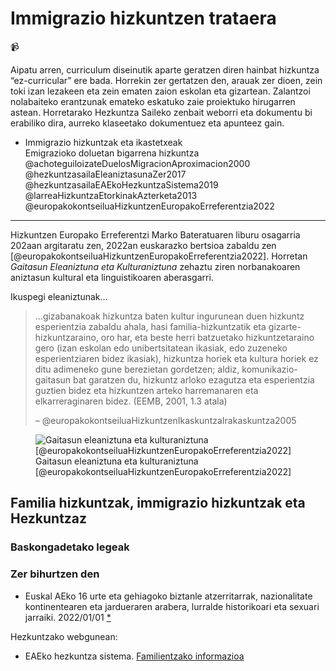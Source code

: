 # Immigrazio hizkuntzen trataera

📹

<!-- -   [ ] Topa hezkuntzako webgunian -->

<!-- -   [ ] Topa adibidiak -->

<!-- -   [ ] Topa... -->

Aipatu arren, curriculum diseinutik aparte geratzen diren hainbat hizkuntza "ez-curricular" ere bada. Horrekin zer gertatzen den, arauak zer dioen, zein toki izan lezakeen eta zein ematen zaion eskolan eta gizartean. Zalantzoi nolabaiteko erantzunak emateko eskatuko zaie proiektuko hirugarren astean. Horretarako Hezkuntza Saileko zenbait weborri eta dokumentu bi erabiliko dira, aurreko klaseetako dokumentuez eta apunteez gain.

-   Immigrazio hizkuntzak eta ikastetxeak\
    Emigrazioko doluetan bigarrena hizkuntza @achoteguiloizateDuelosMigracionAproximacion2000\
    @hezkuntzasailaEleaniztasunaZer2017\
    @hezkuntzasailaEAEkoHezkuntzaSistema2019\
    @larreaHizkuntzaEtorkinakAzterketa2013\
    @europakokontseiluaHizkuntzenEuropakoErreferentzia2022

------------------------------------------------------------------------

Hizkuntzen Europako Erreferentzi Marko Bateratuaren liburu osagarria 202aan argitaratu zen, 2022an euskarazko bertsioa zabaldu zen [@europakokontseiluaHizkuntzenEuropakoErreferentzia2022]. Horretan *Gaitasun Eleaniztuna eta Kulturaniztuna* zehaztu ziren norbanakoaren aniztasun kultural eta linguistikoaren aberasgarri.

Ikuspegi eleaniztunak...

> ...gizabanakoak hizkuntza baten kultur ingurunean duen hizkuntz esperientzia zabaldu ahala, hasi familia-hizkuntzatik eta gizarte-hizkuntzaraino, oro har, eta beste herri batzuetako hizkuntzetaraino gero (izan eskolan edo unibertsitatean ikasiak, edo zuzeneko esperientziaren bidez ikasiak), hizkuntza horiek eta kultura horiek ez ditu adimeneko gune berezietan gordetzen; aldiz, komunikazio-gaitasun bat garatzen du, hizkuntz arloko ezagutza eta esperientzia guztien bidez eta hizkuntzen arteko harremanaren eta elkarreraginaren bidez. (EEMB, 2001, 1.3 atala)
>
> -- @europakokontseiluaHizkuntzenIkaskuntzaIrakaskuntza2005

![Gaitasun eleaniztuna eta kulturaniztuna \[\@europakokontseiluaHizkuntzenEuropakoErreferentzia2022\]](images/clipboard-525234506.png)

## Familia hizkuntzak, immigrazio hizkuntzak eta Hezkuntzaz

### Baskongadetako legeak

### Zer bihurtzen den

-   Euskal AEko 16 urte eta gehiagoko biztanle atzerritarrak, nazionalitate kontinentearen eta jardueraren arabera, lurralde historikoari eta sexuari jarraiki. 2022/01/01 [\*](https://eu.eustat.eus/elementos/ele0013700/euskal-aeko-16-urte-eta-gehiagoko-biztanle-atzerritarrak-nazionalitate-kontinentearen-eta-jardueraren-arabera-lurralde-historikoari-eta-sexuari-jarraiki/tbl0013791_e.html)

Hezkuntzako webgunean:

-   EAEko hezkuntza sistema. [Familientzako informazioa](EAEko%20hezkuntza%20sistema.%20Familientzako%20informazioa)